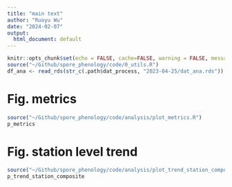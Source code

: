 ```yaml
---
title: "main text"
author: "Ruoyu Wu"
date: "2024-02-07"
output:
  html_document: default
---
```


```r
knitr::opts_chunk$set(echo = FALSE, cache=FALSE, warning = FALSE, message = FALSE, process=FALSE)
source("~/Github/spore_phenology/code/0_utils.R")
df_ana <- read_rds(str_c(.path$dat_process, "2023-04-25/dat_ana.rds"))
```

# Fig. metrics
```r
source("~/Github/spore_phenology/code/analysis/plot_metrics.R")
p_metrics
```

<!-- # Fig. calendar -->
<!-- ```{r calendar-fig, fig.width=10, fig.height=5*0.8, fig.cap = "Fungal spore calendar for 10 sampling stations. The daily long-term mean of fungal spore concentration is displayed, 2003-2022. Stations showing variability in seasonality are ranked by ecological region (A). Stations showing variability in intensity are ranked by long-term mean of annual precipitation (mm) (B). Darker colors indicate higher concentrations, while missing data are represented in white."} -->
<!-- source("code/18_results_temporal_calendar_spatial_variability.R") -->
<!-- p_calendar -->
<!-- ``` -->

# Fig. station level trend
```r
source("~/Github/spore_phenology/code/analysis/plot_trend_station_composite.R")
p_trend_station_composite
```

<!-- # Fig. continent level trend -->
<!-- ```{r trend-fig, fig.width=11, fig.height=11*0.8, fig.cap="Temporal trends of ten fungal spore metrics across all the stations. The predicted slope from linear mixed effects models across stations of year against the start of season (SOS, A), start of allergy season (SAS, B), end of season (EOS, C), end of allergy season (EAS, D), length of season (LOS, E), length of allergy season (LAS, F), amplitude (A, G), peak concentration (Cp, H), annual integral (AIn, I), and allergy season integral (ASIn, J). Solid lines indicate significant (p < 0.05, t-test) slopes, while dashed lines indicate non-significant slopes. Shaded areas indicate the 95% confidence intervals of the fixed effect. Points are individual years at individual stations. Point/line colors are stations. Colorful lines are station-level trends. The top row presents metrics defined in the ecological method, while the bottom row shows metrics defined in the public health method. Concentration metrics are transformed using the natural logarithm."} -->
<!-- source("calc_trend_station.R") -->
<!-- source("calc_trend_ctnt.R") -->
<!-- source("plot_lme_trend.R") -->
<!-- p_trend -->
<!-- ``` -->

<!-- # Fig. climate -->
<!-- ```{r climate-fig, fig.height=12, fig.width=12} -->
<!-- source("calc_anom.R") -->
<!-- source("calc_lm_anom.R") -->
<!-- source("calc_lme_anom.R") -->
<!-- source("plot_lme_anom.R") -->
<!-- source("calc_trend_station.R") -->
<!-- source("plot_anom.R") -->
<!-- p_climate -->
<!-- ``` -->